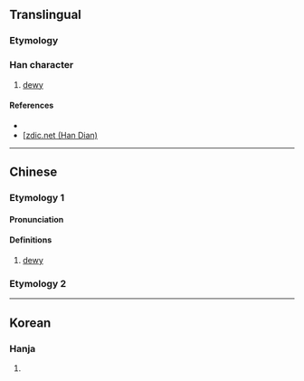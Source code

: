 {{character info/new}}
==Translingual==

===Etymology===
{{Han compound|水|專|c1=s|c2=p|t1=water|ls=psc}}

===Han character===
{{Han char|rn=85|rad=水|as=11|sn=14|four=35143|canj=EJII|ids=⿰氵專}}

# [[dewy]]

====References====
* {{Han ref|kx=0645.290|dkj=18136|dj=1055.040|hdz=31718.010|uh=6F19|ud=28441|bh=E277|bd=57975}}
* [[http://www.zdic.net/z/1d/js/6F19.htm zdic.net (Han Dian)]

----

==Chinese==
{{zh-forms}}

===Etymology 1===
====Pronunciation====
{{zh-pron
|m=tuán
|c=tyun4
|mc=y
|oc=y
|ma=
|cat=a
}}

====Definitions====
{{zh-hanzi}}

# [[dewy]]

===Etymology 2===
{{zh-see|湍|a}}

----

==Korean==

===Hanja===
{{ko-hanja|hangeul=단|eumhun=|rv=dan|mr=tan|y=tan}}

# {{defn|lang=ko|sort=水11}}